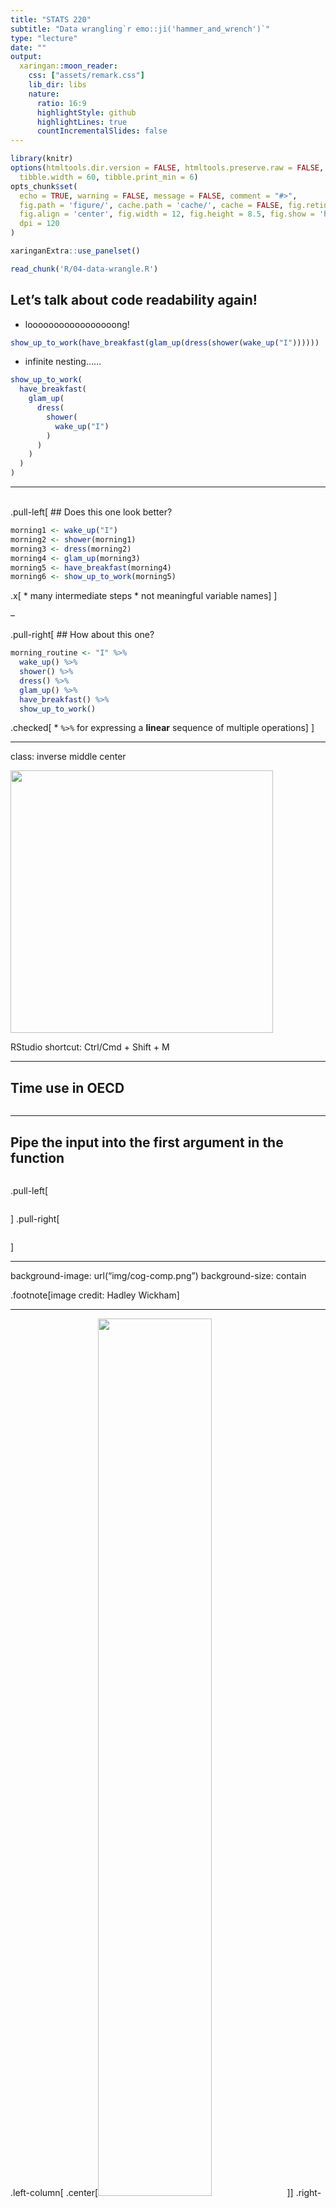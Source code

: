 ```yaml
---
title: "STATS 220"
subtitle: "Data wrangling`r emo::ji('hammer_and_wrench')`"
type: "lecture"
date: ""
output:
  xaringan::moon_reader:
    css: ["assets/remark.css"]
    lib_dir: libs
    nature:
      ratio: 16:9
      highlightStyle: github
      highlightLines: true
      countIncrementalSlides: false
---
```


```r
library(knitr)
options(htmltools.dir.version = FALSE, htmltools.preserve.raw = FALSE, 
  tibble.width = 60, tibble.print_min = 6)
opts_chunk$set(
  echo = TRUE, warning = FALSE, message = FALSE, comment = "#>",
  fig.path = 'figure/', cache.path = 'cache/', cache = FALSE, fig.retina = 3,
  fig.align = 'center', fig.width = 12, fig.height = 8.5, fig.show = 'hold',
  dpi = 120
)
```

```r
xaringanExtra::use_panelset()
```

```r
read_chunk('R/04-data-wrangle.R')
```

## Let's talk about code readability again!

* looooooooooooooooong!

```r
show_up_to_work(have_breakfast(glam_up(dress(shower(wake_up("I"))))))
```

* infinite nesting......

```r
show_up_to_work(
  have_breakfast(
    glam_up(
      dress(
        shower(
          wake_up("I")
        )
      )
    )
  )
)
```

---

<br>
.pull-left[
## Does this one look better?

```r
morning1 <- wake_up("I")
morning2 <- shower(morning1)
morning3 <- dress(morning2)
morning4 <- glam_up(morning3)
morning5 <- have_breakfast(morning4)
morning6 <- show_up_to_work(morning5)
```

.x[
* many intermediate steps
* not meaningful variable names
]
]

--

.pull-right[
## How about this one?

```r
morning_routine <- "I" %>% 
  wake_up() %>% 
  shower() %>% 
  dress() %>% 
  glam_up() %>% 
  have_breakfast() %>% 
  show_up_to_work()
```
.checked[
* `%>%` for expressing a **linear** sequence of multiple operations
]
]

---

class: inverse middle center

<img src="https://github.com/rstudio/hex-stickers/raw/master/SVG/pipe.svg" height="420px">

RStudio shortcut: Ctrl/Cmd + Shift + M

---

## Time use in OECD

```r
```

---

## Pipe the input into the first argument in the function

```r
```

.pull-left[
```r
```
]
.pull-right[
```r
```
]

---

background-image: url("img/cog-comp.png")
background-size: contain

.footnote[image credit: Hadley Wickham]

---

.left-column[
.center[<img src="https://raw.githubusercontent.com/rstudio/hex-stickers/master/PNG/dplyr.png" width="60%">]
]
.right-column[
{dplyr} is a grammar of data manipulation, providing a consistent set of **verbs** that help you solve the most common data manipulation challenges:

1. .green[`mutate()`] adds new variables that are functions of existing variables
2. .green[`select()`] picks variables based on their names.
3. .green[`filter()`] picks cases based on their values.
4. .green[`summarise()`] reduces multiple values down to a single summary.
5. .green[`arrange()`] changes the ordering of the rows.

These all combine naturally with .green[`group_by()`] which allows you to perform any operation “by group”.
]

---

class: inverse middle

# One table verbs

---

## Rename columns

```r
```

---

## Distinct rows

.pull-left[
```r
```
]
.pull-right[
```r
```
]

---

.left-column[
## Verbs
### - rowwise
]
.right-column[
* `slice()`: subsets rows using their positions
```r
```
]

---

.left-column[
## Verbs
### - rowwise
]
.right-column[
* `group_by()`: group by one or more variables
```r
```
]

---

.left-column[
## Verbs
### - rowwise
]
.right-column[
* `group_by()`: use in conjunction with other verbs
```r
```
]

---

.left-column[
## Verbs
### - rowwise
]
.right-column[
* `slice()` shortcuts: `slice_head()` & `slice_tail()`
```r
```
]

---

.left-column[
## Verbs
### - rowwise
]
.right-column[
* `ungroup()`: removes grouping
```r
```
]

---

.left-column[
## Verbs
### - rowwise
]
.right-column[
* `slice_sample()` randomly selects rows
```r
```
]

???

* random sampling
* bootstrapping

---

.left-column[
## Verbs
### - rowwise
]
.right-column[
* `arrange()`: arrange rows by columns
```r
```
]

---

.left-column[
## Verbs
### - rowwise
]
.right-column[
* `arrange()`: arrange rows by columns
```r
```
]

---

.left-column[
## Verbs
### - rowwise
]
.right-column[
* `arrange()`: arrange rows by columns
```r
```
]

---

.left-column[
## Verbs
### - rowwise
]
.right-column[
* `filter()`: subsets rows using columns
```r
```
]

---

.left-column[
## Verbs
### - rowwise
]
.right-column[
* `filter()`: subsets rows using columns
```r
```
]

---

.left-column[
## Verbs
### - rowwise
]
.right-column[
* `filter()`: subsets rows using columns
```r
```
]

---

.left-column[
## Verbs
### - rowwise
]
.right-column[
* `filter()`: subsets rows using columns
```r
```
]

---

.left-column[
## Verbs
### - rowwise
]
.right-column[
* `filter()`: subsets rows using columns
```r
```
]

---

.left-column[
## Verbs
### - rowwise
]
.right-column[
* `filter()`: subsets rows using columns
.center[<img src="https://github.com/allisonhorst/stats-illustrations/raw/master/rstats-artwork/dplyr_filter.jpg" height="520px">]
]

---

.left-column[
## Verbs
### - rowwise
]
.right-column[
* `filter()`: subsets rows using columns
```r
```
]

---

## Logical operators

.center[
```r
```
]

.pull-left[
* element-wise comparisons:

```r
```
]
.pull-right[
* first-element only comparisons:

```r
```
]

---

.left-column[
## Verbs
### - rowwise
]
.right-column[
* `filter()`: subsets rows using columns
```r
```
```r
```
]

---

.left-column[
## Verbs
### - rowwise
### - colwise
]
.right-column[
* `select()`: subsets columns using their names and types
```r
```
]

---

.left-column[
## Verbs
### - rowwise
### - colwise
]
.right-column[
Selection helpers
  + `starts_with()`: starts with a prefix.
  + `ends_with()`: ends with a suffix.
  + `contains()`: contains a literal string.
  + [more helpers](https://dplyr.tidyverse.org/reference/select.html#overview-of-selection-features)
```r
```
]

---

.left-column[
## Verbs
### - rowwise
### - colwise
]
.right-column[
* `mutate()`: creates, modifies, and deletes columns
```r
```
]

---

.left-column[
## Verbs
### - rowwise
### - colwise
]
.right-column[
* `mutate()`: creates, modifies, and deletes columns
.center[<img src="https://github.com/allisonhorst/stats-illustrations/raw/master/rstats-artwork/dplyr_mutate.png" height="520px">]
]

---

## `case_when()`: when it's the case, do something

.pull-left[
<br>
<br>
.center[<img src="https://github.com/allisonhorst/stats-illustrations/raw/master/rstats-artwork/dplyr_case_when.png" width="100%">]
]
.pull-right[
<br>
<br>
```r
```
]

---

.left-column[
## Verbs
### - rowwise
### - colwise
]
.right-column[
* `summarise()`: summarises to one row
```r
```
]

---

.left-column[
## Verbs
### - rowwise
### - colwise
]
.right-column[
* `summarise()`: summarises each group to fewer rows
```r
```
]

---

## Chain with `%>%`

.pull-left[
```r
```
```r
```
```r
```
]
.pull-right[
```r
```
]

---

class: middle

## When to `%>%`

.pull-left[
```r
```
]
.pull-right[
1. Linear code dependency structure
2. < 10 steps
3. Inputs and outputs of the same type
   + {dplyr} verbs, tibble in and out
]

---

## Useful shortcuts

```r
```

---

## Hello again, SQL!

```r
```

---

## Write {dplyr} code as usual to manipulate database

```r
```

---

## Speak in SQL from R

.pull-left[
.center[Show SQL queries]
.small[
```r
```
]
]
.pull-right[
.center[Retrieve results to R]
.small[
```r
```
]
]

---

class: inverse middle

## Two table verbs

---

## A second data table

.pull-left[
.small[
```r
```
]
]
.pull-right[
.small[
```r
```
]
]

---

.left-column[
## Joins
### - mutating joins
]
.right-column[
**Mutating joins:** .brown[add new variables] to one data frame from matching observations in another.
<br>
<br>
<br>
.center[<img src="https://d33wubrfki0l68.cloudfront.net/aeab386461820b029b7e7606ccff1286f623bae1/ef0d4/diagrams/join-venn.png" width="100%">]
]

---

.left-column[
## Joins
### - mutating joins
]
.right-column[
* `inner_join()`: All rows from `x` where there are matching values in `y`, and all columns from `x` and `y`

.center[<img src="https://github.com/gadenbuie/tidyexplain/raw/master/images/inner-join.gif" width="50%">]

.footnote[image credit: Garrick Aden-Buie]
]

---

.left-column[
## Joins
### - mutating joins
]
.right-column[
* `inner_join()`: All rows from `x` where there are matching values in `y`, and all columns from `x` and `y`

```r
```
]

---

.left-column[
## Joins
### - mutating joins
]
.right-column[
* `left_join()`: All rows from `x`, and all columns from `x` and `y`. Rows in `x` with no match in `y` will have `NA` values in the new columns.

.center[<img src="https://github.com/gadenbuie/tidyexplain/raw/master/images/left-join.gif" width="50%">]

.footnote[image credit: Garrick Aden-Buie]
]

---

.left-column[
## Joins
### - mutating joins
]
.right-column[
* `left_join()`: All rows from `x`, and all columns from `x` and `y`. Rows in `x` with no match in `y` will have `NA` values in the new columns.
```r
```
]

---

.left-column[
## Joins
### - mutating joins
]
.right-column[
* `left_join()`: All rows from `x`, and all columns from `x` and `y`. .brown[Rows in `x` with no match in `y` will have `NA` values in the new columns.]
```r
```
]

---

.left-column[
## Joins
### - mutating joins
]
.right-column[
* `right_join()`: All rows from `y`, and all columns from `x` and `y`. Rows in `y` with no match in `x` will have `NA` values in the new columns.
.center[<img src="https://github.com/gadenbuie/tidyexplain/raw/master/images/right-join.gif" width="50%">]

.footnote[image credit: Garrick Aden-Buie]
]

---

.left-column[
## Joins
### - mutating joins
]
.right-column[
* `right_join()`: All rows from `y`, and all columns from `x` and `y`. Rows in `y` with no match in `x` will have `NA` values in the new columns.
```r
```
]

---

.left-column[
## Joins
### - mutating joins
]
.right-column[
* `full_join()`: All rows and all columns from both `x` and `y`. Where there are not matching values, returns `NA` for the one missing.
.center[<img src="https://github.com/gadenbuie/tidyexplain/raw/master/images/full-join.gif" width="50%">]

.footnote[image credit: Garrick Aden-Buie]
]

---

.left-column[
## Joins
### - mutating joins
]
.right-column[
* `full_join()`: All rows and all columns from both `x` and `y`. Where there are not matching values, returns `NA` for the one missing.
```r
```
]

---

.left-column[
## Joins
### - mutating joins
### - filtering joins
]
.right-column[
**Filtering joins:** .brown[filter observations] from one data frame based on whether or not they match an observation in the other table.
* `semi_join()`: All rows from `x` where there are matching values in `y`, keeping just columns from `x`.
.center[<img src="https://github.com/gadenbuie/tidyexplain/raw/master/images/semi-join.gif" width="50%">]

.footnote[image credit: Garrick Aden-Buie]
]

---

.left-column[
## Joins
### - mutating joins
### - filtering joins
]
.right-column[
* `semi_join()`: All rows from `x` where there are matching values in `y`, keeping just columns from `x`.
```r
```
]

---

.left-column[
## Joins
### - mutating joins
### - filtering joins
]
.right-column[
* `anti_join()`: All rows from `x` where there are **not** matching values in `y`, keeping just columns from `x`.
.center[<img src="https://github.com/gadenbuie/tidyexplain/raw/master/images/anti-join.gif" width="50%">]

.footnote[image credit: Garrick Aden-Buie]
]

---

.left-column[
## Joins
### - mutating joins
### - filtering joins
]
.right-column[
* `anti_join()`: All rows from `x` where there are **not** matching values in `y`, keeping just columns from `x`.
```r
```
]

---

class: center

## .purple[Upcoming R-Ladies meetup]

[<img src="img/rladies-meetup.png" width="100%">](https://www.meetup.com/en-AU/rladies-auckland/events/276942471)

---

## Reading

.pull-left[
.center[[<img src="https://d33wubrfki0l68.cloudfront.net/b88ef926a004b0fce72b2526b0b5c4413666a4cb/24a30/cover.png" height="520px">](https://r4ds.had.co.nz)]
]
.pull-right[
* [Pipes](https://r4ds.had.co.nz/pipes.html)
* [Data transformation](https://r4ds.had.co.nz/transform.html)
* [Relational data](https://r4ds.had.co.nz/relational-data.html)
* [{dplyr} cheatsheet](https://github.com/rstudio/cheatsheets/raw/master/data-transformation.pdf)
]
